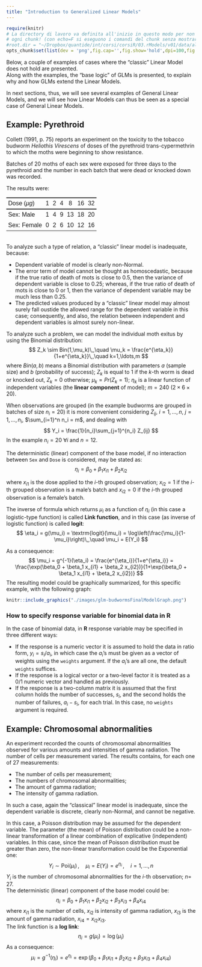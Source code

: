 ```yaml
---
title: "Introduction to Generalized Linear Models"
---
```


```r
require(knitr)
# La directory di lavoro va definita all'inizio in questo modo per non doverla ripetere in
# ogni chunk! (con echo=F si eseguono i comandi del chunk senza mostrarli)
#root.dir = "~/Dropbox/quantide/int/corsi/corsiR/03.rModels/v01/data/allData",
opts_chunk$set(list(dev = 'png',fig.cap='',fig.show='hold',dpi=100,fig.width=7, fig.height=7,fig.pos='H!',fig.path="images/glm-"))
```

Below, a couple of examples of cases where the "classic" Linear Model does not hold are presented.  
Along with the examples, the "base logic" of GLMs is presented, to explain why and how GLMs extend the Linear Models.  

In next sections, thus, we will see several examples of General Linear Models, and we will see how Linear Models can thus be seen as a special case of General Linear Models.

## Example: Pyrethroid

Collett (1991, p. 75) reports an experiment on the toxicity to the tobacco budworm _Heliothis Virescens_ of doses of the pyrethroid trans-cypermethrin to which the moths were beginning to show resistance. 

Batches of 20 moths of each sex were exposed for three days to the pyrethroid and the number in each batch that were dead or knocked down was recorded.

The results were:

<!---
|Dose ($\mu g$) |  1  |  2   | 4  |  8   | 16  | 32 |
|:--------------|----:|-----:|---:|-----:|----:|---:|
|    Sex: Male  |  1  |  4   | 9  |  13  | 18  | 20 |
|  Sex: Female  |  0  |  2   | 6  |  10  | 12  | 16 |

<center><img src="figure/gml-table.png" width="300"/></center>
--->
<center>
<style type="text/css">
.tg  {border-collapse:collapse;border-spacing:0;}
.tg td{font-family:Arial, sans-serif;padding:5px 5px;border-style:solid;border-width:0px;overflow:hidden;word-break:normal}
.tg th{font-family:Arial, sans-serif;font-weight:normal;padding:5px 5px;border-style:solid;border-width:0px;overflow:hidden;word-break:normal;border-top-width:2px;border-bottom-width:2px;}
.tg .tg-baqh{text-align:left;vertical-align:top}
.tg .tg-lqy6{text-align:right;vertical-align:top}
.tg .tg-yw4l{vertical-align:top}
</style>
<table class="tg">
<tr>
<th class="tg-baqh">Dose ($\mu g$)</th>
<th class="tg-yw4l">1</th>
<th class="tg-yw4l">2</th>
<th class="tg-yw4l">4</th>
<th class="tg-yw4l">8</th>
<th class="tg-yw4l">16</th>
<th class="tg-yw4l">32</th>
</tr>
<tr>
<td class="tg-baqh">Sex: Male</td>
<td class="tg-yw4l">1</td>
<td class="tg-yw4l">4</td>
<td class="tg-yw4l">9</td>
<td class="tg-yw4l">13</td>
<td class="tg-yw4l">18</td>
<td class="tg-yw4l">20</td>
</tr>
<tr>
<td class="tg-baqh">Sex: Female</td>
<td class="tg-yw4l">0</td>
<td class="tg-yw4l">2</td>
<td class="tg-yw4l">6</td>
<td class="tg-yw4l">10</td>
<td class="tg-yw4l">12</td>
<td class="tg-yw4l">16</td>
</tr>
</table>
</center>


<br/>
To analyze such a type of relation, a "classic" linear model is inadequate, because:

* Dependent variable of model is clearly non-Normal.
* The error term of model cannot be thought as homoscedastic, because if the true ratio of death of mots is close to 0.5, then the variance of dependent variable is close to 0.25; whereas, if the true ratio of death of mots is close to 0 or 1, then the variance of dependent variable may be much less than 0.25.
* The predicted values produced by a "classic" linear model may almost surely fall oustide the allowed range for the dependent variable in this case; consequently, and also, the relation between independent and dependent variables is almost surely non-linear.

To analyze such a problem, we can model the individual moth exitus by using the Binomial distribution: 
$$
Z_k \sim Bin(1,\mu_k)\,,\quad \mu_k = \frac{e^{\eta_k}}{1+e^{\eta_k}}\,,\quad k=1,\ldots,m
$$
where $Bin(a,b)$ means a Binomial distribution with parameters $a$ (sample size) and $b$ (probability of success); $Z_k$ is equal to 1 if the $k$-th worm is dead or knocked out, $Z_k=0$ otherwise; $\mu_k = Pr(Z_k = 1)$; $\eta_k$ is a linear function of independent variables (the **linear component** of model);  $m = 240$ $(2 \times 6 \times 20)$. 

When observations are grouped (in the example budworms are grouped in batches of size $n_i=20$) it is more convenient considering $Z_{ij}$, $i=1,\ldots,n$, $j=1,\ldots,n_i$, $\sum_{i=1}^n n_i = m$, and dealing with
   $$
   Y_i = \frac{1}{n_i}\sum_{j=1}^{n_i} Z_{ij} 
   $$
In the example $n_i=20$ $\forall i$ and $n=12$.
  
The deterministic (linear) component of the base model, if no interaction between `Sex` and  `Dose` is considered, may be stated as: 
$$ 
\eta_i = \beta_0 + \beta_1 x_{i1} + \beta_2 x_{i2}
$$

where $x_{i1}$ is the dose applied to the $i$-th grouped observation; $x_{i2}=1$ if the $i$-th grouped observation is a male's batch and $x_{i2}=0$ if the $i$-th grouped observation is a female's batch.

The inverse of formula which returns $\mu_i$ as a function of $\eta_i$ (in this case a logistic-type function) is called **Link function**, and in this case (as inverse of logistic function) is called **logit**: 
$$
\eta_i = g(\mu_i) = \textrm{logit}(\mu_i) = \log\left(\frac{\mu_i}{1-\mu_i}\right)\,,\quad \mu_i = E(Y_i)
$$

As a consequence: 
$$
\mu_i = g^{-1}(\eta_i) = \frac{e^{\eta_i}}{1+e^{\eta_i}} =
   \frac{\exp(\beta_0 + \beta_1 x_{i1} + \beta_2 x_{i2})}{1+\exp(\beta_0 + \beta_1 x_{i1} + \beta_2 x_{i2})}
$$
The resulting model could be graphically summarized, for this specific example, with the following graph:

<!--- ![](./images/glm-budwormsFinalModelGraph.png) --->
```r
knitr::include_graphics("./images/glm-budwormsFinalModelGraph.png")
```

### How to specify response variable for binomial data in R
In the case of binomial data, in **R** response variable may be specified in three different ways:

* If the response is a numeric vector it is assumed to hold the data in ratio form, $y_i = s_i / a_i$, in which case the $a_i\text{'s}$ must be given as a vector of weights using the `weights` argument. If the $a_i\text{'s}$ are all one, the default `weights` suffices.
* If the response is a logical vector or a two-level factor it is treated as a 0/1 numeric vector and handled as previously.
* If the response is a two-column matrix it is assumed that the first column holds the number of successes, $s_i$, and the second holds the number of failures, $a_i - s_i$, for each trial. In this case, no `weights` argument is required.


## Example: Chromosomal abnormalities
An experiment recorded the counts of chromosomal abnormalities observed for various amounts and intensities of gamma radiation.
The number of cells per measurement varied.
The results contains, for each one of 27 measurements:

* The number of cells per measurement;
* The numbers of chromosomal abnormalities;
* The amount of gamma radiation;
* The intensity of gamma radiation.   

In such a case, again the "classical" linear model is inadequate, since the dependent variable is discrete, clearly non-Normal, and cannot be negative. 

In this case, a Poisson distribution may be assumed for the dependent variable. The parameter (the mean) of Poisson distribution could be a non-linear transformation of a linear combination of explicative (independent) variables. In this case, since the mean of Poisson distribution must be greater than zero, the non-linear transformation could be the Exponential one: 
$$
Y_i \sim \text{Poi}(\mu_i)\,,\quad \mu_i = E(Y_i) = e^{\eta_i}\,,\quad i=1,\ldots,n
$$
$Y_i$ is the number of chromosomal abnormalities for the $i$-th observation; $n =$ 27.  
The deterministic (linear) component of the base model could be: 
$$
\eta_i = \beta_0 + \beta_1 x_{i1} + \beta_2 x_{i2} + \beta_3 x_{i3} + \beta_4 x_{i4}
$$
where $x_{i1}$ is the number of cells, $x_{i2}$ is intensity of gamma radiation, $x_{i3}$ is the amount of gamma radiation, $x_{i4} = x_{i2}x_{i3}$.  
The link function is a **log link**: 
$$
\eta_i = g(\mu_i) = \log(\mu_i)
$$
As a consequence: 
$$
\mu_i = g^{-1}(\eta_i) = e^{\eta_i} = \exp(\beta_0 + \beta_1 x_{i1} + \beta_2 x_{i2} + \beta_3 x_{i3} + \beta_4 x_{i4})
$$


